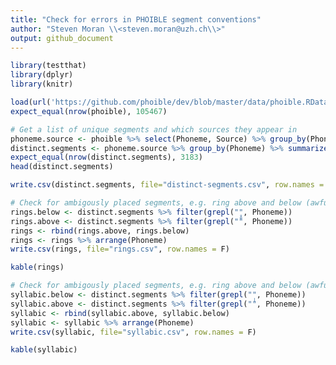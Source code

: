 ```yaml
---
title: "Check for errors in PHOIBLE segment conventions"
author: "Steven Moran \\<steven.moran@uzh.ch\\>"
output: github_document
---
```

  
```r
library(testthat)
library(dplyr)
library(knitr)
```


```r
load(url('https://github.com/phoible/dev/blob/master/data/phoible.RData?raw=true'))
expect_equal(nrow(phoible), 105467)
```

```r
# Get a list of unique segments and which sources they appear in
phoneme.source <- phoible %>% select(Phoneme, Source) %>% group_by(Phoneme, Source) %>% distinct()
distinct.segments <- phoneme.source %>% group_by(Phoneme) %>% summarize(Sources=tolower(paste(Source, collapse=";"))) %>% arrange(Phoneme)
expect_equal(nrow(distinct.segments), 3183)
head(distinct.segments)
```

```r
write.csv(distinct.segments, file="distinct-segments.csv", row.names = F)
```

```r
# Check for ambigously placed segments, e.g. ring above and below (awful hack here because copy and pasting diacritics in R studio is problematic)
rings.below <- distinct.segments %>% filter(grepl("̥", Phoneme))
rings.above <- distinct.segments %>% filter(grepl("̊", Phoneme))
rings <- rbind(rings.above, rings.below)
rings <- rings %>% arrange(Phoneme)
write.csv(rings, file="rings.csv", row.names = F)

kable(rings)
```

```r
# Check for ambigously placed segments, e.g. ring above and below (awful hack here because copy and pasting diacritics in R studio is problematic)
syllabic.below <- distinct.segments %>% filter(grepl("̩", Phoneme))
syllabic.above <- distinct.segments %>% filter(grepl("̍", Phoneme))
syllabic <- rbind(syllabic.above, syllabic.below)
syllabic <- syllabic %>% arrange(Phoneme)
write.csv(syllabic, file="syllabic.csv", row.names = F)

kable(syllabic)
```


